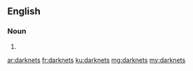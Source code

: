 ==English==

===Noun===
{{head|en}}

# {{plural of|darknet}}

[[ar:darknets]]
[[fr:darknets]]
[[ku:darknets]]
[[mg:darknets]]
[[my:darknets]]